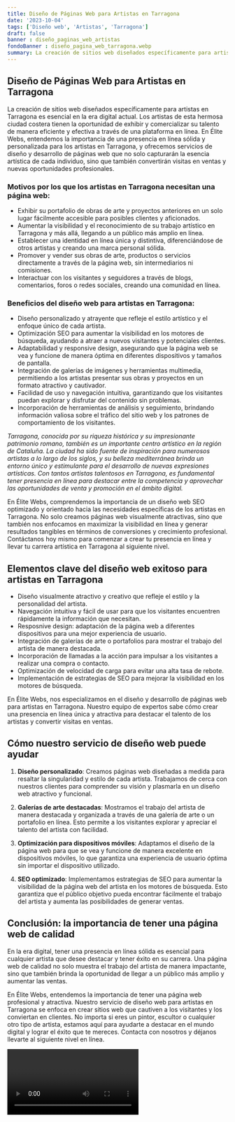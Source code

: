 ```yaml
---
title: Diseño de Páginas Web para Artistas en Tarragona
date: '2023-10-04'
tags: ['Diseño web', 'Artistas', 'Tarragona']
draft: false
banner : diseño_paginas_web_artistas
fondoBanner : diseño_pagina_web_tarragona.webp
summary: La creación de sitios web diseñados específicamente para artistas en Tarragona es esencial en la era digital actual. Los artistas de esta hermosa ciudad costera tienen la oportunidad de exhibir y comercializar su talento de manera eficiente y efectiva a través de una plataforma en línea. En Élite Webs, entendemos la importancia de una presencia en línea sólida y personalizada para los artistas en Tarragona, y ofrecemos servicios de diseño y desarrollo de páginas web que no solo capturarán la esencia artística de cada individuo, sino que también convertirán visitas en ventas y nuevas oportunidades profesionales.
---
```


## **Diseño de Páginas Web para Artistas en Tarragona**

La creación de sitios web diseñados específicamente para artistas en Tarragona es esencial en la era digital actual. Los artistas de esta hermosa ciudad costera tienen la oportunidad de exhibir y comercializar su talento de manera eficiente y efectiva a través de una plataforma en línea. En Élite Webs, entendemos la importancia de una presencia en línea sólida y personalizada para los artistas en Tarragona, y ofrecemos servicios de diseño y desarrollo de páginas web que no solo capturarán la esencia artística de cada individuo, sino que también convertirán visitas en ventas y nuevas oportunidades profesionales.

### **Motivos por los que los artistas en Tarragona necesitan una página web:**

- Exhibir su portafolio de obras de arte y proyectos anteriores en un solo lugar fácilmente accesible para posibles clientes y aficionados.
- Aumentar la visibilidad y el reconocimiento de su trabajo artístico en Tarragona y más allá, llegando a un público más amplio en línea.
- Establecer una identidad en línea única y distintiva, diferenciándose de otros artistas y creando una marca personal sólida.
- Promover y vender sus obras de arte, productos o servicios directamente a través de la página web, sin intermediarios ni comisiones.
- Interactuar con los visitantes y seguidores a través de blogs, comentarios, foros o redes sociales, creando una comunidad en línea.

### **Beneficios del diseño web para artistas en Tarragona:**

- Diseño personalizado y atrayente que refleje el estilo artístico y el enfoque único de cada artista.
- Optimización SEO para aumentar la visibilidad en los motores de búsqueda, ayudando a atraer a nuevos visitantes y potenciales clientes.
- Adaptabilidad y responsive design, asegurando que la página web se vea y funcione de manera óptima en diferentes dispositivos y tamaños de pantalla.
- Integración de galerías de imágenes y herramientas multimedia, permitiendo a los artistas presentar sus obras y proyectos en un formato atractivo y cautivador.
- Facilidad de uso y navegación intuitiva, garantizando que los visitantes puedan explorar y disfrutar del contenido sin problemas.
- Incorporación de herramientas de análisis y seguimiento, brindando información valiosa sobre el tráfico del sitio web y los patrones de comportamiento de los visitantes.

*Tarragona, conocida por su riqueza histórica y su impresionante patrimonio romano, también es un importante centro artístico en la región de Cataluña. La ciudad ha sido fuente de inspiración para numerosos artistas a lo largo de los siglos, y su belleza mediterránea brinda un entorno único y estimulante para el desarrollo de nuevas expresiones artísticas. Con tantos artistas talentosos en Tarragona, es fundamental tener presencia en línea para destacar entre la competencia y aprovechar las oportunidades de venta y promoción en el ámbito digital.*

En Élite Webs, comprendemos la importancia de un diseño web SEO optimizado y orientado hacia las necesidades específicas de los artistas en Tarragona. No solo creamos páginas web visualmente atractivas, sino que también nos enfocamos en maximizar la visibilidad en línea y generar resultados tangibles en términos de conversiones y crecimiento profesional. Contáctanos hoy mismo para comenzar a crear tu presencia en línea y llevar tu carrera artística en Tarragona al siguiente nivel.

<GifSeo />

<Cta />

## Elementos clave del diseño web exitoso para artistas en Tarragona

- Diseño visualmente atractivo y creativo que refleje el estilo y la personalidad del artista.
- Navegación intuitiva y fácil de usar para que los visitantes encuentren rápidamente la información que necesitan.
- Resposnive design: adaptación de la página web a diferentes dispositivos para una mejor experiencia de usuario.
- Integración de galerías de arte o portafolios para mostrar el trabajo del artista de manera destacada.
- Incorporación de llamadas a la acción para impulsar a los visitantes a realizar una compra o contacto.
- Optimización de velocidad de carga para evitar una alta tasa de rebote.
- Implementación de estrategias de SEO para mejorar la visibilidad en los motores de búsqueda.

En Élite Webs, nos especializamos en el diseño y desarrollo de páginas web para artistas en Tarragona. Nuestro equipo de expertos sabe cómo crear una presencia en línea única y atractiva para destacar el talento de los artistas y convertir visitas en ventas.

## Cómo nuestro servicio de diseño web puede ayudar

1. **Diseño personalizado**: Creamos páginas web diseñadas a medida para resaltar la singularidad y estilo de cada artista. Trabajamos de cerca con nuestros clientes para comprender su visión y plasmarla en un diseño web atractivo y funcional.

2. **Galerías de arte destacadas**: Mostramos el trabajo del artista de manera destacada y organizada a través de una galería de arte o un portafolio en línea. Esto permite a los visitantes explorar y apreciar el talento del artista con facilidad.

3. **Optimización para dispositivos móviles**: Adaptamos el diseño de la página web para que se vea y funcione de manera excelente en dispositivos móviles, lo que garantiza una experiencia de usuario óptima sin importar el dispositivo utilizado.

4. **SEO optimizado**: Implementamos estrategias de SEO para aumentar la visibilidad de la página web del artista en los motores de búsqueda. Esto garantiza que el público objetivo pueda encontrar fácilmente el trabajo del artista y aumenta las posibilidades de generar ventas.

## Conclusión: la importancia de tener una página web de calidad

En la era digital, tener una presencia en línea sólida es esencial para cualquier artista que desee destacar y tener éxito en su carrera. Una página web de calidad no solo muestra el trabajo del artista de manera impactante, sino que también brinda la oportunidad de llegar a un público más amplio y aumentar las ventas.

En Élite Webs, entendemos la importancia de tener una página web profesional y atractiva. Nuestro servicio de diseño web para artistas en Tarragona se enfoca en crear sitios web que cautiven a los visitantes y los conviertan en clientes. No importa si eres un pintor, escultor o cualquier otro tipo de artista, estamos aquí para ayudarte a destacar en el mundo digital y lograr el éxito que te mereces. Contacta con nosotros y déjanos llevarte al siguiente nivel en línea.

<Video />

<CtaBot job='Artistas' city='Tarragona'/>

<Gmaps query='Tarragona+españa+maps' />
